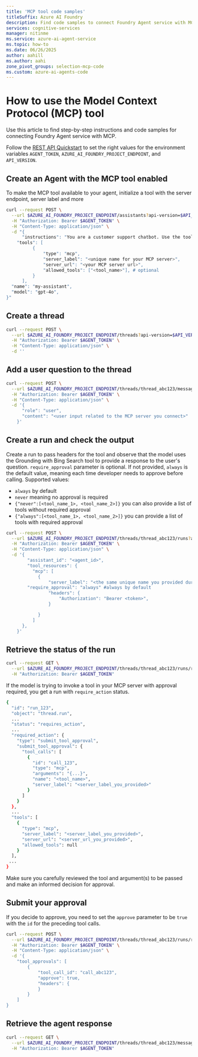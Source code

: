 ```yaml
---
title: 'MCP tool code samples'
titleSuffix: Azure AI Foundry
description: Find code samples to connect Foundry Agent service with MCP.
services: cognitive-services
manager: nitinme
ms.service: azure-ai-agent-service
ms.topic: how-to
ms.date: 06/26/2025
author: aahill
ms.author: aahi
zone_pivot_groups: selection-mcp-code
ms.custom: azure-ai-agents-code
---
```


# How to use the Model Context Protocol (MCP) tool

Use this article to find step-by-step instructions and code samples for connecting Foundry Agent service with MCP.

Follow the [REST API Quickstart](../../quickstart.md?pivots=rest-api#api-call-information) to set the right values for the environment variables `AGENT_TOKEN`, `AZURE_AI_FOUNDRY_PROJECT_ENDPOINT`, and `API_VERSION`.


## Create an Agent with the MCP tool enabled

To make the MCP tool available to your agent, initialize a tool with the server endpoint, server label and more
```bash
curl --request POST \
  --url $AZURE_AI_FOUNDRY_PROJECT_ENDPOINT/assistants?api-version=$API_VERSION \
  -H "Authorization: Bearer $AGENT_TOKEN" \
  -H "Content-Type: application/json" \
  -d "{
	  "instructions": "You are a customer support chatbot. Use the tools provided and your knowledge base to best respond to customer queries.",
  	"tools": [
          {
              "type": "mcp",
              "server_label": "<unique name for your MCP server>",
              "server_url": "<your MCP server url>",
              "allowed_tools": ["<tool_name>"], # optional
          }
      ],
  "name": "my-assistant",
  "model": "gpt-4o",
}"
```

## Create a thread

```bash
curl --request POST \
  --url $AZURE_AI_FOUNDRY_PROJECT_ENDPOINT/threads?api-version=$API_VERSION \
  -H "Authorization: Bearer $AGENT_TOKEN" \
  -H "Content-Type: application/json" \
  -d ''
```

## Add a user question to the thread

```bash
curl --request POST \
  --url $AZURE_AI_FOUNDRY_PROJECT_ENDPOINT/threads/thread_abc123/messages?api-version=$API_VERSION \
  -H "Authorization: Bearer $AGENT_TOKEN" \
  -H "Content-Type: application/json" \
  -d '{
      "role": "user",
      "content": "<user input related to the MCP server you connect>"
    }'
```

## Create a run and check the output

Create a run to pass headers for the tool and observe that the model uses the Grounding with Bing Search tool to provide a response to the user's question. 
`require_approval` parameter is optional. If not provided, `always` is the default value, meaning each time developer needs to approve before calling. Supported values:

- `always` by default
- `never` meaning no approval is required
- `{"never":[<tool_name_1>, <tool_name_2>]}` you can also provide a list of tools without required approval
- `{"always":[<tool_name_1>, <tool_name_2>]}` you can provide a list of tools with required approval

```bash
curl --request POST \
  --url $AZURE_AI_FOUNDRY_PROJECT_ENDPOINT/threads/thread_abc123/runs?api-version=$API_VERSION \
  -H "Authorization: Bearer $AGENT_TOKEN" \
  -H "Content-Type: application/json" \
  -d '{
	    "assistant_id": "<agent_id>",
    	"tool_resources": {
          "mcp": [
            {
                "server_label": "<the same unique name you provided during agent creation>",
		"require_approval": "always" #always by default
                "headers": {
                    "Authorization": "Bearer <token>",
                }

            }
          ]
      },
    }'
```
## Retrieve the status of the run

```bash
curl --request GET \
  --url $AZURE_AI_FOUNDRY_PROJECT_ENDPOINT/threads/thread_abc123/runs/run_abc123?api-version=$API_VERSION \
  -H "Authorization: Bearer $AGENT_TOKEN"
```

If the model is trying to invoke a tool in your MCP server with approval required, you get a run with `require_action` status.
```bash
{
  "id": "run_123",
  "object": "thread.run",
  ...
  "status": "requires_action",
  ...
  "required_action": {
    "type": "submit_tool_approval",
    "submit_tool_approval": {
      "tool_calls": [
        {
          "id": "call_123",
          "type": "mcp",
          "arguments": "{...}",
          "name": "<tool_name>",
          "server_label": "<server_label_you_provided>"
        }
      ]
    }
  },
  ...
  "tools": [
    {
      "type": "mcp",
      "server_label": "<server_label_you_provided>",
      "server_url": "<server_url_you_provided>",
      "allowed_tools": null
    }
  ],
 ...
}
```
Make sure you carefully reviewed the tool and argument(s) to be passed and make an informed decision for approval.

## Submit your approval
If you decide to approve, you need to set the `approve` parameter to be `true` with the `id` for the preceding tool calls.
```bash
curl --request POST \
  --url $AZURE_AI_FOUNDRY_PROJECT_ENDPOINT/threads/thread_abc123/runs/run_abc123/submit_tool_outputs?api-version=$API_VERSION \
  -H "Authorization: Bearer $AGENT_TOKEN" \
  -H "Content-Type: application/json" \
  -d '{
	"tool_approvals": [
        {
            "tool_call_id": "call_abc123",
            "approve": true,
            "headers": {
            }
        }
    ]
}
```


## Retrieve the agent response

```bash
curl --request GET \
  --url $AZURE_AI_FOUNDRY_PROJECT_ENDPOINT/threads/thread_abc123/messages?api-version=$API_VERSION \
  -H "Authorization: Bearer $AGENT_TOKEN"
```
